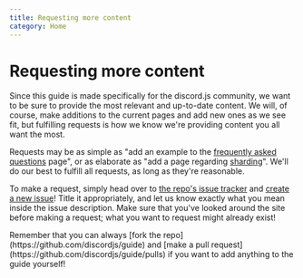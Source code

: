 ```yaml
---
title: Requesting more content
category: Home
---
```


# Requesting more content

Since this guide is made specifically for the discord.js community, we want to be sure to provide the most relevant and up-to-date content. We will, of course, make additions to the current pages and add new ones as we see fit, but fulfilling requests is how we know we're providing content you all want the most.

Requests may be as simple as "add an example to the [frequently asked questions](/popular-topics/faq.html) page", or as elaborate as "add a page regarding [sharding](/sharding/)". We'll do our best to fulfill all requests, as long as they're reasonable.

To make a request, simply head over to [the repo's issue tracker](https://github.com/discordjs/guide/issues) and [create a new issue](https://github.com/discordjs/guide/issues/new)! Title it appropriately, and let us know exactly what you mean inside the issue description. Make sure that you've looked around the site before making a request; what you want to request might already exist!

<Alert title="Tip" type="success">
	Remember that you can always [fork the repo](https://github.com/discordjs/guide) and [make a pull
	request](https://github.com/discordjs/guide/pulls) if you want to add anything to the guide yourself!
</Alert>
